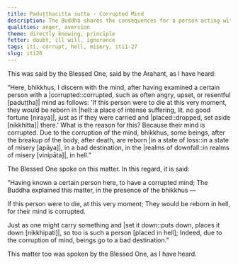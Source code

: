 ```yaml
---
title: Paduṭṭhacitta sutta - Corrupted Mind
description: The Buddha shares the consequences for a person acting with a corrupted mind based on his direct knowledge.
qualities: anger, aversion
theme: directly knowing, principle
fetter: doubt, ill will, ignorance
tags: iti, corrupt, hell, misery, iti1-27
slug: iti20
---
```


This was said by the Blessed One, said by the Arahant, as I have heard:

“Here, bhikkhus, I discern with the mind, after having examined a certain person with a |corrupted::corrupted, such as often angry, upset, or resentful [paduṭṭha]| mind as follows: 'If this person were to die at this very moment, they would be reborn in |hell::a place of intense suffering, lit. no good fortune [niraya]|, just as if they were carried and |placed::dropped, set aside [nikkhitta]| there.' What is the reason for this? Because their mind is corrupted. Due to the corruption of the mind, bhikkhus, some beings, after the breakup of the body, after death, are reborn |in a state of loss::in a state of misery [apāya]|, in a bad destination, in the |realms of downfall::in realms of misery [vinipāta]|, in hell.”

The Blessed One spoke on this matter. In this regard, it is said:

“Having known a certain person here,
to have a corrupted mind;
The Buddha explained this matter,
in the presence of the bhikkhus —

If this person were to die,
at this very moment;
They would be reborn in hell,
for their mind is corrupted.

Just as one might carry something and |set it down::puts down, places it down [nikkhipati]|,
so too is such a person [placed in hell];
Indeed, due to the corruption of mind,
beings go to a bad destination.”

This matter too was spoken by the Blessed One, as I have heard.